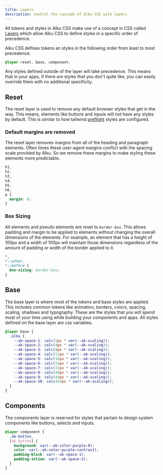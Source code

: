```yaml
---
title: Layers
description: Control the cascade of Alku CSS with layers
---
```


All tokens and styles in Alku CSS make use of a concept in CSS called [Layers](https://developer.mozilla.org/en-US/docs/Web/CSS/@layer) which allow Alku CSS to define styles in a specific order of precedence.

Alku CSS defines tokens an styles in the following order from least to most precedence:

```css title="layer.css"
@layer reset, base, component;
```

Any styles defined outside of the layer will take precedence. This means that in your apps, if there are styles that you don't quite like, you can easily override them with no additional specificity.

## Reset

The reset layer is used to remove any default browser styles that get in the way. This means, elements like buttons and inputs will not have any styles by default. This is similar to how tailwind [preflight](https://unpkg.com/tailwindcss@3.4.3/src/css/preflight.css) styles are configured.

### Default margins are removed

The reset layer removes margins from all of the heading and paragraph elements. Often times these user-agent margins conflict with the spacing scale provided by Alku. So we remove these margins to make styling these elements more predictable.

```css title="reset.css"
h1,
h2,
h3,
h4,
h5,
h6,
p {
  margin: 0;
}
```

### Box Sizing

All elements and pseudo elements are reset to `border-box`. This allows padding and margin to be applied to elements without changing the overall dimensions of the elements. For example, an element that has a height of 100px and a width of 100px will maintain those dimensions regardless of the amount of padding or width of the border applied to it.

```css title="reset.css"
*,
*::after,
*::before {
  box-sizing: border-box;
}
```

## Base

The base layer is where most of the tokens and base styles are applied. This includes common tokens like animation, borders, colors, spacing, scaling, shadows and typography. These are the styles that you will spend most of your time using while building your components and apps. All styles defined on the base layer are css variables.

```css title="space.css"
@layer base {
  .alku {
    --ak-space-1: calc(2px * var(--ak-scaling));
    --ak-space-2: calc(4px * var(--ak-scaling));
    --ak-space-3: calc(8px * var(--ak-scaling));
    --ak-space-4: calc(12px * var(--ak-scaling));
    --ak-space-5: calc(16px * var(--ak-scaling));
    --ak-space-6: calc(24px * var(--ak-scaling));
    --ak-space-7: calc(32px * var(--ak-scaling));
    --ak-space-8: calc(40px * var(--ak-scaling));
    --ak-space-9: calc(48px * var(--ak-scaling));
    --ak-space-10: calc(64px * var(--ak-scaling));
  }
}
```

## Components

The components layer is reserved for styles that pertain to design system components like buttons, selects and inputs.

```css title="button.css"
@layer component {
  .ak-button,
  [ak-button] {
    background: var(--ak-color-purple-9);
    color: var(--ak-color-purple-contrast);
    padding-block: var(--ak-space-1);
    padding-inline: var(--ak-space-3);
  }
}
```
